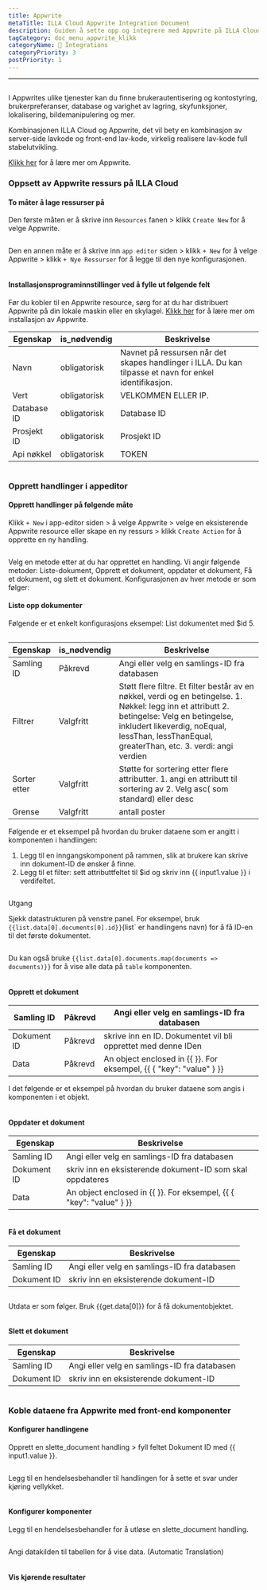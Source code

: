 ```yaml
---
title: Appwrite
metaTitle: ILLA Cloud Appwrite Integration Document
description: Guiden å sette opp og integrere med Appwrite på ILLA Cloud
tagCategory: doc_menu_appwrite_klikk
categoryName: 🔨 Integrations
categoryPriority: 3
postPriority: 1
---
```


* * *

## <Heading hidden>Appwrite Database</Heading>

I Appwrites ulike tjenester kan du finne brukerautentisering og kontostyring, brukerpreferanser, database og varighet av lagring, skyfunksjoner, lokalisering, bildemanipulering og mer. 

Kombinasjonen ILLA Cloud og Appwrite, det vil bety en kombinasjon av server-side lavkode og front-end lav-kode, virkelig realisere lav-kode full stabelutvikling.

[Klikk her](https://appwrite.io/) for å lære mer om Appwrite.

### Oppsett av Appwrite ressurs på ILLA Cloud

#### To måter å lage ressurser på

Den første måten er å skrive inn `Resources` fanen > klikk `Create New` for å velge Appwrite. 

<img src='https://cdn.illacloud.com/official-website/img/docs/assemble/appwrite1.png' alt="" />

Den en annen måte er å skrive inn `app editor` siden > klikk `+ New` for å velge Appwrite > klikk `+ Nye Ressurser` for å legge til den nye konfigurasjonen. 

<img src='https://cdn.illacloud.com/official-website/img/docs/assemble/appwrite2.png' alt="" />

#### Installasjonsprograminnstillinger ved å fylle ut følgende felt

Før du kobler til en Appwrite resource, sørg for at du har distribuert Appwrite på din lokale maskin eller en skylagel. [Klikk her](https://appwrite.io/docs/installation) for å lære mer om installasjon av Appwrite. 

| Egenskap    | is_nødvendig | Beskrivelse                                                                                              |
| ----------- | ------------ | -------------------------------------------------------------------------------------------------------- |
| Navn        | obligatorisk | Navnet på ressursen når det skapes handlinger i ILLA. Du kan tilpasse et navn for enkel identifikasjon.  |
| Vert        | obligatorisk | VELKOMMEN ELLER IP.                                                                                      |
| Database ID | obligatorisk | Database ID                                                                                              |
| Prosjekt ID | obligatorisk | Prosjekt ID                                                                                              |
| Api nøkkel  | obligatorisk | TOKEN                                                                                                    |

<img src='https://cdn.illacloud.com/official-website/img/docs/assemble/appwrite3.png' alt="" />

### Opprett handlinger i appeditor

#### Opprett handlinger på følgende måte

Klikk `+ New` i app-editor siden > å velge Appwrite > velge en eksisterende Appwrite resource eller skape en ny ressurs > klikk `Create Action` for å opprette en ny handling. 

<img src='https://cdn.illacloud.com/official-website/img/docs/assemble/appwrite4.png' alt="" />

Velg en metode etter at du har opprettet en handling. Vi angir følgende metoder: Liste-dokument, Opprett et dokument, oppdater et dokument, Få et dokument, og slett et dokument. Konfigurasjonen av hver metode er som følger: 

#### Liste opp dokumenter

Følgende er et enkelt konfigurasjons eksempel: List dokumentet med $id 5. 

<img src='https://cdn.illacloud.com/official-website/img/docs/assemble/appwrite5.png' alt="" />

| Egenskap     | is_nødvendig | Beskrivelse                                                                                                                                                                                                                                     |
| ------------ | ------------ | ----------------------------------------------------------------------------------------------------------------------------------------------------------------------------------------------------------------------------------------------- |
| Samling ID   | Påkrevd      | Angi eller velg en samlings-ID fra databasen                                                                                                                                                                                                    |
| Filtrer      | Valgfritt    | Støtt flere filtre. Et filter består av en nøkkel, verdi og en betingelse. 1. Nøkkel: legg inn et attributt 2. betingelse: Velg en betingelse, inkludert likeverdig, noEqual, lessThan, lessThanEqual, greaterThan, etc. 3. verdi: angi verdien |
| Sorter etter | Valgfritt    | Støtte for sortering etter flere attributter. 1. angi en attributt til sortering av 2. Velg asc( som standard) eller desc                                                                                                                       |
| Grense       | Valgfritt    | antall poster                                                                                                                                                                                                                                   |

Følgende er et eksempel på hvordan du bruker dataene som er angitt i komponenten i handlingen:

1.  Legg til en inngangskomponent på rammen, slik at brukere kan skrive inn dokument-ID de ønsker å finne.  
2.  Legg til et filter: sett attributtfeltet til $id og skriv inn {{ input1.value }} i verdifeltet. 

<img src='https://cdn.illacloud.com/official-website/img/docs/assemble/appwrite6.png' alt="" />

Utgang

Sjekk datastrukturen på venstre panel. For eksempel, bruk `{{list.data[0].documents[0].id}}`(list\` er handlingens navn) for å få ID-en til det første dokumentet. 

<img src='https://cdn.illacloud.com/official-website/img/docs/assemble/appwrite7.png' alt="" />

Du kan også bruke `{{list.data[0].documents.map(documents => documents)}}` for å vise alle data på `table` komponenten. 

<img src='https://cdn.illacloud.com/official-website/img/docs/assemble/appwrite8.png' alt="" />

#### Opprett et dokument

| Samling ID  | Påkrevd | Angi eller velg en samlings-ID fra databasen                        |
| ----------- | ------- | ------------------------------------------------------------------- |
| Dokument ID | Påkrevd | skrive inn en ID. Dokumentet vil bli opprettet med denne IDen       |
| Data        | Påkrevd | An object enclosed in {{ }}. For eksempel, {{ { "key": "value" } }} |

I det følgende er et eksempel på hvordan du bruker dataene som angis i komponenten i et objekt. 

<img src='https://cdn.illacloud.com/official-website/img/docs/assemble/appwrite9.png' alt="" />

#### Oppdater et dokument

| Egenskap    | Beskrivelse                                                         |
| ----------- | ------------------------------------------------------------------- |
| Samling ID  | Angi eller velg en samlings-ID fra databasen                        |
| Dokument ID | skriv inn en eksisterende dokument-ID som skal oppdateres           |
| Data        | An object enclosed in {{ }}. For eksempel, {{ { "key": "value" } }} |

<img src='https://cdn.illacloud.com/official-website/img/docs/assemble/appwrite10.png' alt="" />

#### Få et dokument

| Egenskap    | Beskrivelse                                  |
| ----------- | -------------------------------------------- |
| Samling ID  | Angi eller velg en samlings-ID fra databasen |
| Dokument ID | skriv inn en eksisterende dokument-ID        |

<img src='https://cdn.illacloud.com/official-website/img/docs/assemble/appwrite11.png' alt="" />

Utdata er som følger. Bruk {{get.data[0]}} for å få dokumentobjektet.

<img src='https://cdn.illacloud.com/official-website/img/docs/assemble/appwrite12.png' alt="" />

#### Slett et dokument

| Egenskap    | Beskrivelse                                  |
| ----------- | -------------------------------------------- |
| Samling ID  | Angi eller velg en samlings-ID fra databasen |
| Dokument ID | skriv inn en eksisterende dokument-ID        |

<img src='https://cdn.illacloud.com/official-website/img/docs/assemble/appwrite13.png' alt="" />

### Koble dataene fra Appwrite med front-end komponenter

#### Konfigurer handlingene

Opprett en slette_document handling > fyll feltet Dokument ID med {{ input1.value }}. 

<img src='https://cdn.illacloud.com/official-website/img/docs/assemble/appwrite14.png' alt="" />

Legg til en hendelsesbehandler til handlingen for å sette et svar under kjøring vellykket. 

<img src='https://cdn.illacloud.com/official-website/img/docs/assemble/appwrite15.png' alt="" />

#### Konfigurer komponenter

Legg til en hendelsesbehandler for å utløse en slette_document handling. 

<img src='https://cdn.illacloud.com/official-website/img/docs/assemble/appwrite16.png' alt="" />

Angi datakilden til tabellen for å vise data. (Automatic Translation) 

<img src='https://cdn.illacloud.com/official-website/img/docs/assemble/appwrite17.png' alt="" />

#### Vis kjørende resultater

<img src='https://cdn.illacloud.com/official-website/img/docs/assemble/appwrite18.gif' alt="" />
